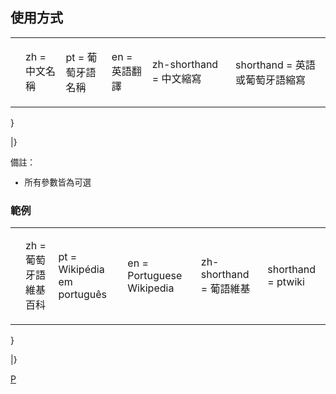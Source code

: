 <includeonly></includeonly><noinclude>{{Template doc page viewed directly}}</noinclude><includeonly>{{esoteric}}</includeonly>

== 使用方式 ==
{| style="background: none"
|<small><code><pre>
{{Portuguese
| zh = 中文名稱
| pt = 葡萄牙語名稱
| en = 英語翻譯
| zh-shorthand = 中文縮寫
| shorthand = 英語或葡萄牙語縮寫
|}}</pre></code></small>
|}
<div style="font-size:95%;">
備註：
* 所有參數皆為可選
</div>

=== 範例 ===

{{Portuguese | zh = 葡萄牙語維基百科 | pt = Wikipédia em português | en = Portuguese Wikipedia | zh-shorthand = 葡語維基
| shorthand = ptwiki
|}}

{| style="background: none"
|<small><code><pre>
{{Portuguese
| zh = 葡萄牙語維基百科
| pt = Wikipédia em português
| en = Portuguese Wikipedia
| zh-shorthand = 葡語維基
| shorthand = ptwiki
|}}</pre></code></small>
|}
<includeonly>
[[Category:语言信息框模板|P]]

</includeonly>